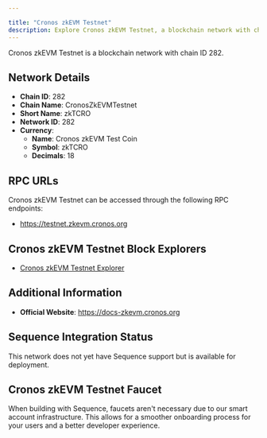 ```yaml
---

title: "Cronos zkEVM Testnet"
description: Explore Cronos zkEVM Testnet, a blockchain network with chain ID 282. Learn about its native currency, Cronos zkEVM Test Coin, and how to interact with the network.
---
```




Cronos zkEVM Testnet is a blockchain network with chain ID 282.

## Network Details

- **Chain ID**: 282
- **Chain Name**: CronosZkEVMTestnet
- **Short Name**: zkTCRO
- **Network ID**: 282
- **Currency**: 
  - **Name**: Cronos zkEVM Test Coin
  - **Symbol**: zkTCRO
  - **Decimals**: 18

## RPC URLs

Cronos zkEVM Testnet can be accessed through the following RPC endpoints:

- https://testnet.zkevm.cronos.org

## Cronos zkEVM Testnet Block Explorers

- [Cronos zkEVM Testnet Explorer](https://explorer.zkevm.cronos.org/testnet)

## Additional Information

- **Official Website**: https://docs-zkevm.cronos.org

## Sequence Integration Status

This network does not yet have Sequence support but is available for deployment.

## Cronos zkEVM Testnet Faucet

When building with Sequence, faucets aren't necessary due to our smart account infrastructure. This allows for a smoother onboarding process for your users and a better developer experience.
